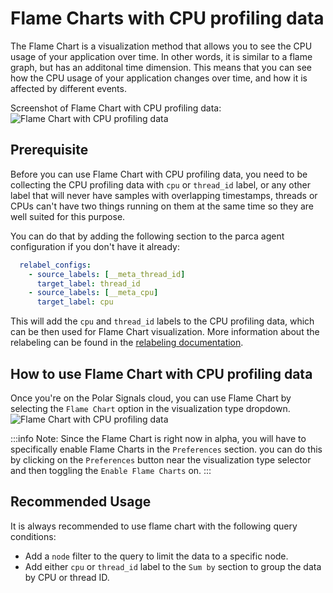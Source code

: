 # Flame Charts with CPU profiling data

The Flame Chart is a visualization method that allows you to see the CPU usage of your application over time. In other words, it is similar to a flame graph, but has an additonal time dimension. This means that you can see how the CPU usage of your application changes over time, and how it is affected by different events.

Screenshot of Flame Chart with CPU profiling data:
![Flame Chart with CPU profiling data](/img/vizualisation/flamechart-example.png)

## Prerequisite
Before you can use Flame Chart with CPU profiling data, you need to be collecting the CPU profiling data with `cpu` or `thread_id` label, or any other label that will never have samples with overlapping timestamps, threads or CPUs can't have two things running on them at the same time so they are well suited for this purpose.

You can do that by adding the following section to the parca agent configuration if you don't have it already:
```yaml
  relabel_configs:
    - source_labels: [__meta_thread_id]
      target_label: thread_id
    - source_labels: [__meta_cpu]
      target_label: cpu
```
This will add the `cpu` and `thread_id` labels to the CPU profiling data, which can be then used for Flame Chart visualization. More information about the relabeling can be found in the [relabeling documentation](https://www.parca.dev/docs/parca-agent-labelling#configuration).

## How to use Flame Chart with CPU profiling data
Once you're on the Polar Signals cloud, you can use Flame Chart by selecting the `Flame Chart` option in the visualization type dropdown.
![Flame Chart with CPU profiling data](/img/vizualisation/flamechart-selector.png)

:::info
Note: Since the Flame Chart is right now in alpha, you will have to specifically enable Flame Charts in the `Preferences` section. you can do this by clicking on the `Preferences` button near the visualization type selector and then toggling the `Enable Flame Charts` on.
:::

## Recommended Usage
It is always recommended to use flame chart with the following query conditions:
- Add a `node` filter to the query to limit the data to a specific node.
- Add either `cpu` or `thread_id` label to the `Sum by` section to group the data by CPU or thread ID.
